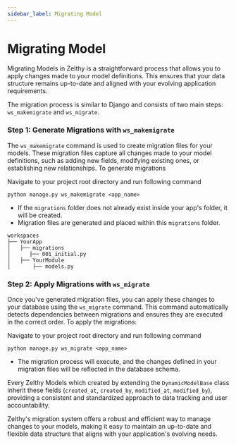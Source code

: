 ```yaml
---
sidebar_label: Migrating Model
---
```


# Migrating Model

Migrating Models in Zelthy is a straightforward process that allows you to apply changes made to your model definitions. This ensures that your data structure remains up-to-date and aligned with your evolving application requirements. 

The migration process is similar to Django and consists of two main steps: `ws_makemigrate` and `ws_migrate`.

### Step 1: Generate Migrations with `ws_makemigrate`

The `ws_makemigrate` command is used to create migration files for your models. These migration files capture all changes made to your model definitions, such as adding new fields, modifying existing ones, or establishing new relationships. To generate migrations

Navigate to your project root directory and run following command

```shell
python manage.py ws_makemigrate <app_name>
```

- If the `migrations` folder does not already exist inside your app's folder, it will be created.
- Migration files are generated and placed within this `migrations` folder.

```plaintext
workspaces
├── YourApp
│   ├── migrations
│      ├── 001_initial.py
│   ├── YourModule
│       ├── models.py
```

### Step 2: Apply Migrations with `ws_migrate`

Once you've generated migration files, you can apply these changes to your database using the `ws_migrate` command. This command automatically detects dependencies between migrations and ensures they are executed in the correct order. To apply the migrations:

Navigate to your project root directory and run following command

```shell
python manage.py ws_migrate <app_name>
```

- The migration process will execute, and the changes defined in your migration files will be reflected in the database schema.

Every Zelthy Models which created by extending the ``DynamicModelBase`` class inherit these fields (``created_at``, ``created_by``, ``modified_at``, ``modified_by``), providing a consistent and standardized approach to data tracking and user accountability.

Zelthy's migration system offers a robust and efficient way to manage changes to your models, making it easy to maintain an up-to-date and flexible data structure that aligns with your application's evolving needs.